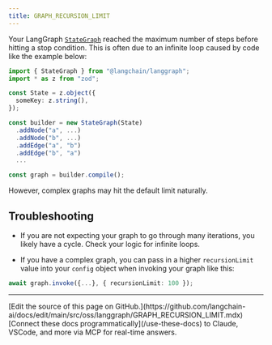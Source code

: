 ```yaml
---
title: GRAPH_RECURSION_LIMIT
---
```




Your LangGraph [`StateGraph`](https://langchain-ai.github.io/langgraph/reference/graphs/#langgraph.graph.state.StateGraph) reached the maximum number of steps before hitting a stop condition.
This is often due to an infinite loop caused by code like the example below:



```typescript
import { StateGraph } from "@langchain/langgraph";
import * as z from "zod";

const State = z.object({
  someKey: z.string(),
});

const builder = new StateGraph(State)
  .addNode("a", ...)
  .addNode("b", ...)
  .addEdge("a", "b")
  .addEdge("b", "a")
  ...

const graph = builder.compile();
```


However, complex graphs may hit the default limit naturally.

## Troubleshooting

* If you are not expecting your graph to go through many iterations, you likely have a cycle. Check your logic for infinite loops.



* If you have a complex graph, you can pass in a higher `recursionLimit` value into your `config` object when invoking your graph like this:

```typescript
await graph.invoke({...}, { recursionLimit: 100 });
```

---

<Callout icon="pen-to-square" iconType="regular">
    [Edit the source of this page on GitHub.](https://github.com/langchain-ai/docs/edit/main/src/oss/langgraph/GRAPH_RECURSION_LIMIT.mdx)
</Callout>
<Tip icon="terminal" iconType="regular">
    [Connect these docs programmatically](/use-these-docs) to Claude, VSCode, and more via MCP for    real-time answers.
</Tip>

